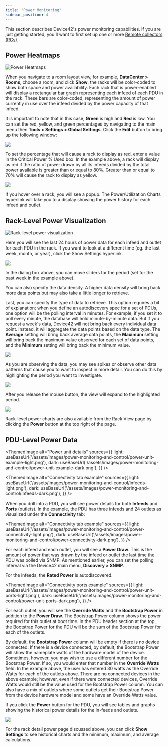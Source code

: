 ```yaml
---
title: "Power Monitoring"
sidebar_position: 4
---
```



This section describes Device42's power monitoring capabilities. If you are just getting started, you'll want to first set up one or more [Remote collectors (RCs)](auto-discovery/remote-collector-rc.mdx).

## Power Heatmaps

![Power Heatmaps](/assets/images/media_1424599764800.png)

When you navigate to a room layout view, for example, **DataCenter > Rooms**, choose a room, and click **Show**, the racks will be color-coded to show both space and power availability. Each rack that is power-enabled will display a rectangular bar graph representing each infeed of each PDU in the rack. These bars are color-coded, representing the amount of power currently in use over the infeed divided by the power capacity of that infeed.

It is important to note that in this case, **Green** is high and **Red** is low. You can set the red, yellow, and green percentages by navigating to the main menu then **Tools > Settings > Global Settings**. Click the **Edit** button to bring up the following window:

![](/assets/images/media_1424600310591.png)

To set the percentage that will cause a rack to display as red, enter a value in the Critical Power % Used box. In the example above, a rack will display as red if the ratio of power drawn by all its infeeds divided by the total power available is greater than or equal to 80%. Greater than or equal to 70% will cause the rack to display as yellow.

![](/assets/images/media_1424600582457.png)

If you hover over a rack, you will see a popup. The Power/Utilization Charts hyperlink will take you to a display showing the power history for each infeed and outlet.

## Rack-Level Power Visualization

![Rack-level power visualization](/assets/images/media_1416079634123.png)

Here you will see the last 24 hours of power data for each infeed and outlet for each PDU in the rack. If you want to look at a different time (eg. the last week, month, or year), click the Show Settings hyperlink.

![](/assets/images/media_1415393982492.png)

In the dialog box above, you can move sliders for the period (set for the past week in the example above).

You can also specify the data density. A higher data density will bring back more data points but may also take a little longer to retrieve.

Last, you can specify the type of data to retrieve. This option requires a bit of explanation; when you define an autodiscovery spec for a set of PDUs, one option will be the polling interval in minutes. For example, if you set it to poll every minute, the database will hold minute-by-minute data. But if you request a week's data, Device42 will not bring back every individual data point. Instead, it will aggregate the data points based on the data type. The **Average** setting will bring back average data points, the **Maximum** setting will bring back the maximum value observed for each set of data points, and the **Minimum** setting will bring back the minimum value.

![](/assets/images/media_1416079778471.png)

As you are observing the data, you may see spikes or observe other data patterns that cause you to want to inspect in more detail. You can do this by highlighting the period you want to investigate.

![](/assets/images/media_1416079871175.png)

After you release the mouse button, the view will expand to the highlighted period.

![](/assets/images/media_1416079930654.png)

Rack-level power charts are also available from the Rack View page by clicking the **Power** button at the top right of the page.

## PDU-Level Power Data

<ThemedImage
  alt="Power unit details"
  sources={{
    light: useBaseUrl('/assets/images/power-monitoring-and-control/power-unit-example-light.png'),
    dark: useBaseUrl('/assets/images/power-monitoring-and-control/power-unit-example-dark.png'),
  }}
/>

<ThemedImage
  alt="Connectivity tab example"
  sources={{
    light: useBaseUrl('/assets/images/power-monitoring-and-control/infeeds-light.png'),
    dark: useBaseUrl('/assets/images/power-monitoring-and-control/infeeds-dark.png'),
  }}
/>

When you drill into a PDU, you will see power details for both **Infeeds** and **Ports** (outlets). In the example, the PDU has three infeeds and 24 outlets as visualized under the **Connectivity** tab:

<ThemedImage
  alt="Connectivity tab example"
  sources={{
    light: useBaseUrl('/assets/images/power-monitoring-and-control/power-connectivity-light.png'),
    dark: useBaseUrl('/assets/images/power-monitoring-and-control/power-connectivity-dark.png'),
  }}
/>

For each infeed and each outlet, you will see a **Power Draw**. This is the amount of power that was drawn by the infeed or outlet the last time the PDU was polled via SNMP. As mentioned earlier, you can set the polling interval via the Device42 main menu, **Discovery > SNMP**.

For the infeeds, the **Rated Power** is autodiscovered.

<ThemedImage
  alt="Connectivity ports example"
  sources={{
    light: useBaseUrl('/assets/images/power-monitoring-and-control/power-unit-ports-light.png'),
    dark: useBaseUrl('/assets/images/power-monitoring-and-control/power-unit-ports-dark.png'),
  }}
/>

For each outlet, you will see the **Override Watts** and the **Bootstrap Power** in addition to the **Power Draw.** The Bootstrap Power column shows the power required for this outlet at boot time. In the PDU header section at the top, the Bootstrap Power for the PDU will be the sum of the Bootstrap Power for each of the outlets.

By default, the **Bootstrap Power** column will be empty if there is no device connected. If there is a device connected, by default, the Bootstrap Power will show the nameplate watts of the hardware model of the device. Sometimes, however, you may wish to use a different number for the Bootstrap Power. If so, you would enter that number in the **Override Watts** field. In the example above, the user has entered 30 watts as the Override Watts for each of the outlets above. There are no connected devices in the above example; however, even if there were connected devices, Override Watts would still be the value used for the Bootstrap Power column. You can also have a mix of outlets where some outlets get their Bootstrap Power from the device hardware model and some have an Override Watts value.

If you click the **Power** button for the PDU, you will see tables and graphs showing the historical power details for the in-feeds and outlets.

![](/assets/images/media_1416823791271.png)

For the rack detail power page discussed above, you can click **Show Settings** to see historical charts and the minimum, maximum, and average calculations.
